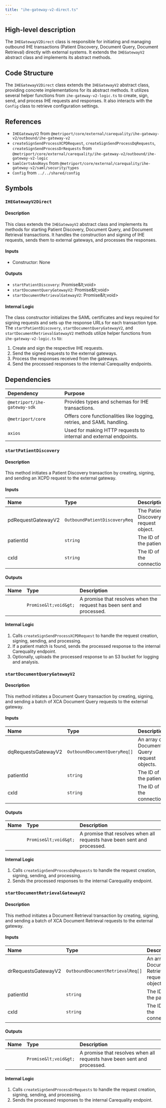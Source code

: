 ```yaml
---
title: "ihe-gateway-v2-direct.ts"
---
```


## High-level description
The `IHEGatewayV2Direct` class is responsible for initiating and managing outbound IHE transactions (Patient Discovery, Document Query, Document Retrieval) directly with external systems. It extends the `IHEGatewayV2` abstract class and implements its abstract methods.

## Code Structure
The `IHEGatewayV2Direct` class extends the `IHEGatewayV2` abstract class, providing concrete implementations for its abstract methods. It utilizes several helper functions from `ihe-gateway-v2-logic.ts` to create, sign, send, and process IHE requests and responses. It also interacts with the `Config` class to retrieve configuration settings.

## References
- `IHEGatewayV2` from `@metriport/core/external/carequality/ihe-gateway-v2/outbound/ihe-gateway-v2`
- `createSignSendProcessXCPDRequest`, `createSignSendProcessDqRequests`, `createSignSendProcessDrRequests` from `@metriport/core/external/carequality/ihe-gateway-v2/outbound/ihe-gateway-v2-logic`
- `SamlCertsAndKeys` from `@metriport/core/external/carequality/ihe-gateway-v2/saml/security/types`
- `Config` from `../../shared/config`

## Symbols

### `IHEGatewayV2Direct`
#### Description
This class extends the `IHEGatewayV2` abstract class and implements its methods for starting Patient Discovery, Document Query, and Document Retrieval transactions. It handles the construction and signing of IHE requests, sends them to external gateways, and processes the responses.

#### Inputs
- Constructor: None

#### Outputs
- `startPatientDiscovery`: Promise\&lt;void&gt;
- `startDocumentQueryGatewayV2`: Promise\&lt;void&gt;
- `startDocumentRetrievalGatewayV2`: Promise\&lt;void&gt;

#### Internal Logic
The class constructor initializes the SAML certificates and keys required for signing requests and sets up the response URLs for each transaction type. The `startPatientDiscovery`, `startDocumentQueryGatewayV2`, and `startDocumentRetrievalGatewayV2` methods utilize helper functions from `ihe-gateway-v2-logic.ts` to:
1. Create and sign the respective IHE requests.
2. Send the signed requests to the external gateways.
3. Process the responses received from the gateways.
4. Send the processed responses to the internal Carequality endpoints.

## Dependencies
| Dependency | Purpose |
|:-----------|:--------|
| `@metriport/ihe-gateway-sdk` | Provides types and schemas for IHE transactions. |
| `@metriport/core` | Offers core functionalities like logging, retries, and SAML handling. |
| `axios` | Used for making HTTP requests to internal and external endpoints. |

### `startPatientDiscovery`
#### Description
This method initiates a Patient Discovery transaction by creating, signing, and sending an XCPD request to the external gateway.

#### Inputs
| Name | Type | Description |
|:-----|:-----|:------------|
| pdRequestGatewayV2 | `OutboundPatientDiscoveryReq` | The Patient Discovery request object. |
| patientId | `string` | The ID of the patient. |
| cxId | `string` | The ID of the connection. |

#### Outputs
| Name | Type | Description |
|:-----|:-----|:------------|
|  | `Promise&lt;void&gt;` | A promise that resolves when the request has been sent and processed. |

#### Internal Logic
1. Calls `createSignSendProcessXCPDRequest` to handle the request creation, signing, sending, and processing.
2. If a patient match is found, sends the processed response to the internal Carequality endpoint.
3. Optionally, uploads the processed response to an S3 bucket for logging and analysis.

### `startDocumentQueryGatewayV2`
#### Description
This method initiates a Document Query transaction by creating, signing, and sending a batch of XCA Document Query requests to the external gateway.

#### Inputs
| Name | Type | Description |
|:-----|:-----|:------------|
| dqRequestsGatewayV2 | `OutboundDocumentQueryReq[]` | An array of Document Query request objects. |
| patientId | `string` | The ID of the patient. |
| cxId | `string` | The ID of the connection. |

#### Outputs
| Name | Type | Description |
|:-----|:-----|:------------|
|  | `Promise&lt;void&gt;` | A promise that resolves when all requests have been sent and processed. |

#### Internal Logic
1. Calls `createSignSendProcessDqRequests` to handle the request creation, signing, sending, and processing.
2. Sends the processed responses to the internal Carequality endpoint.

### `startDocumentRetrievalGatewayV2`
#### Description
This method initiates a Document Retrieval transaction by creating, signing, and sending a batch of XCA Document Retrieval requests to the external gateway.

#### Inputs
| Name | Type | Description |
|:-----|:-----|:------------|
| drRequestsGatewayV2 | `OutboundDocumentRetrievalReq[]` | An array of Document Retrieval request objects. |
| patientId | `string` | The ID of the patient. |
| cxId | `string` | The ID of the connection. |

#### Outputs
| Name | Type | Description |
|:-----|:-----|:------------|
|  | `Promise&lt;void&gt;` | A promise that resolves when all requests have been sent and processed. |

#### Internal Logic
1. Calls `createSignSendProcessDrRequests` to handle the request creation, signing, sending, and processing.
2. Sends the processed responses to the internal Carequality endpoint.
